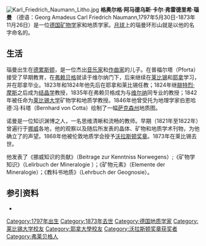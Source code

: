 [[File:Karl_Friedrich_Naumann_Litho.jpg|thumb]]
'''格奥尔格·阿马德乌斯·卡尔·弗雷德里希·瑙曼''' （德语：Georg Amadeus Carl Friedrich Naumann,1797年5月30日-1873年11月26日）是一位[[德国|德国]][[矿物学|矿物学]]家和地质学家。[[月球|月球]]上的瑙曼环形山就是以他的名字命名的。

==生活==
瑙曼出生在[[德累斯顿|德累斯顿]]，是一位杰出[[音乐家|音乐家]]和[[作曲家|作曲家]]的儿子。在普福尔塔（Pforta）接受了早期教育，在[[弗赖贝格_(萨克森)|弗赖贝格]]就读于维尔纳门下，后来继续在[[莱比锡|莱比锡]]和[[耶拿|耶拿]]学习，并在耶拿毕业。1823年和1824年他先后在耶拿和莱比锡任教；1824年继[[腓特烈·摩斯|腓特烈·摩斯]]之后成为[[结晶学|结晶学]]教授，1835年在弗赖贝格成为与[[亚伯拉罕·戈特洛布·维尔纳|维尔纳]]同专业的教授；1842年被任命为[[莱比锡大学|莱比锡大学]]矿物学和地质学教授。1846年他曾受托为地理学家伯恩哈德·冯·科塔（Bernhard von Cotta）绘制了一幅[[萨克森州|萨克森州]]地质图。

诺曼是一位知识渊博之人，一名思维清晰和流畅的教师。早期（1821年至1822年）曾遍行于[[挪威|挪威]]各地，他的观察以及随后所发表的晶体、矿物和地质学术刊物，为他确立了的声望。1868年他被伦敦地质学会授予[[沃拉斯顿奖章|沃拉斯顿奖章]]。1873年在莱比锡去世。

他发表了《挪威知识的贡献》（Beitrage zur Kenntniss Norwegens）;《矿物学知识》（Lelirbuch der Mineralogie ）；《矿物元素》（Elemente der Mineralogie）；《教科书地质》（Lehrbuch der Geognosie）。

==参引资料==
*{{1911}}

{{Authority control}}

{{DEFAULTSORT: Naumann, Georg}}
[[Category:1797年出生|Category:1797年出生]]
[[Category:1873年去世|Category:1873年去世]]
[[Category:德国地质学家|Category:德国地质学家]]
[[Category:莱比锡大学校友|Category:莱比锡大学校友]]
[[Category:耶拿大學校友|Category:耶拿大學校友]]
[[Category:沃拉斯顿奖章获奖者|Category:沃拉斯顿奖章获奖者]]
[[Category:弗莱贝格人|Category:弗莱贝格人]]